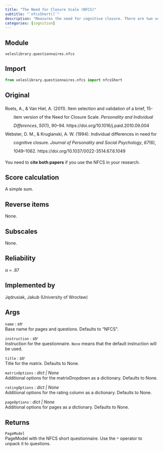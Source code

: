 ```yaml
---
title: "The Need for Closure Scale (NFCS)"
subtitle: "`nfcsShort()`"
description: "Measures the need for cognitive closure. There are two versions – long (41 items) and short (15 items). This function returns **the short version**. NFCS can be divided into five subscales: the need for order, the need for predictability, decisiveness, avoidance of ambiguity, closed mindedness."
categories: [cognition]
---
```


## Module
`veleslibrary.questionnaires.nfcs`

## Import
``` python
from veleslibrary.questionnaires.nfcs import nfcsShort
```

## Original
<div class="csl-bib-body" style="line-height: 2; margin-left: 2em; text-indent:-2em;">
  <div class="csl-entry">Roets, A., &amp; Van Hiel, A. (2011). Item selection and validation of a brief, 15-item version of the Need for Closure Scale. <i>Personality and Individual Differences</i>, <i>50</i>(1), 90–94. https://doi.org/10.1016/j.paid.2010.09.004</div>
  <div class="csl-entry">Webster, D. M., &amp; Kruglanski, A. W. (1994). Individual differences in need for cognitive closure. <i>Journal of Personality and Social Psychology</i>, <i>67</i>(6), 1049–1062. https://doi.org/10.1037/0022-3514.67.6.1049</div>
</div>

You need to **cite both papers** if you use the NFCS in your research.

## Score calculation
A simple sum.

## Reverse items
None.

## Subscales
None.

## Reliability
α = .87

## Implemented by
Jędrusiak, Jakub (University of Wrocław)

## Args
`name` : *str*<br>
Base name for pages and questions. Defaults to "NFCS".

`instruction` : *str*<br>
Instruction for the questionnaire. `None` means that the default instruction will be used.

`title` : *str*<br>
Title for the matrix. Defaults to None.

`matrixOptions` : *dict | None*<br>
Additional options for the matrixDropdown as a dictionary. Defaults to None.

`ratingOptions` : *dict | None*<br>
Additional options for the rating column as a dictionary. Defaults to None.

`pageOptions` : *dict | None*<br>
Additional options for pages as a dictionary. Defaults to None.

## Returns
`PageModel`<br>
PageModel with the NFCS short questionnaire. Use the `*` operator to unpack it to questions.